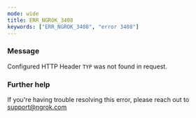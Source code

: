 ```yaml
---
mode: wide
title: ERR_NGROK_3408
keywords: ["ERR_NGROK_3408", "error 3408"]
---
```



### Message

Configured HTTP Header `TYP` was not found in request.

<ErrorDetails />

### Further help

If you're having trouble resolving this error, please reach out to [support@ngrok.com](mailto:support@ngrok.com?subject=Help%20with%20ERR_NGROK_3408)
